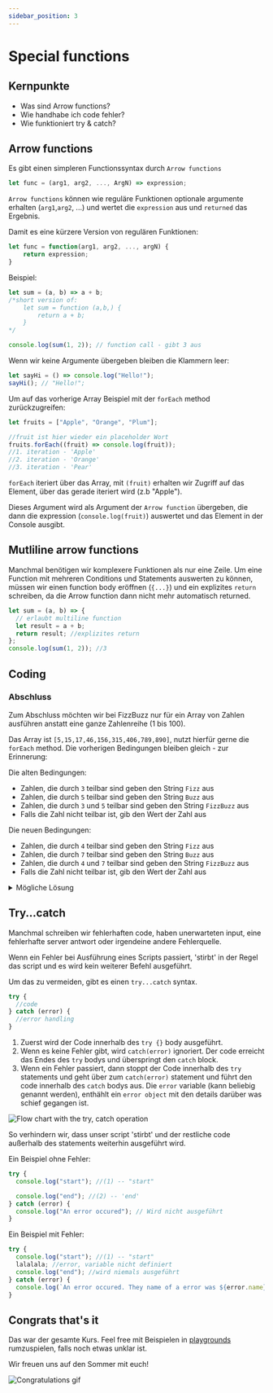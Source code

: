 ```yaml
---
sidebar_position: 3
---
```


# Special functions

## Kernpunkte

- Was sind Arrow functions?
- Wie handhabe ich code fehler?
- Wie funktioniert try & catch?

## Arrow functions

Es gibt einen simpleren Functionssyntax durch `Arrow functions`

```js
let func = (arg1, arg2, ..., ArgN) => expression;
```

`Arrow functions` können wie reguläre Funktionen optionale argumente erhalten
(`arg1`,`arg2`, ...) und wertet die `expression` aus und `returned` das
Ergebnis.

Damit es eine kürzere Version von regulären Funktionen:

```js
let func = function(arg1, arg2, ..., argN) {
    return expression;
}
```

Beispiel:

```js
let sum = (a, b) => a + b;
/*short version of:
    let sum = function (a,b,) {
        return a + b;
    }
*/

console.log(sum(1, 2)); // function call - gibt 3 aus
```

Wenn wir keine Argumente übergeben bleiben die Klammern leer:

```js
let sayHi = () => console.log("Hello!");
sayHi(); // "Hello!";
```

Um auf das vorherige Array Beispiel mit der `forEach` method zurückzugreifen:

```js
let fruits = ["Apple", "Orange", "Plum"];

//fruit ist hier wieder ein placeholder Wort
fruits.forEach((fruit) => console.log(fruit));
//1. iteration - 'Apple'
//2. iteration - 'Orange'
//3. iteration - 'Pear'
```

`forEach` iteriert über das Array, mit `(fruit)` erhalten wir Zugriff
auf das Element, über das gerade iteriert wird (z.b "Apple").

Dieses Argument wird als Argument der `Arrow function` übergeben,
die dann die expression (`console.log(fruit)`) auswertet und das Element
in der Console ausgibt.

## Mutliline arrow functions

Manchmal benötigen wir komplexere Funktionen als nur eine Zeile.
Um eine Function mit mehreren Conditions und Statements auswerten zu
können, müssen wir einen function body eröffnen (`{...}`) und ein
explizites `return` schreiben, da die Arrow function dann nicht mehr
automatisch returned.

```js
let sum = (a, b) => {
  // erlaubt multiline function
  let result = a + b;
  return result; //explizites return
};
console.log(sum(1, 2)); //3
```

## Coding

### Abschluss

Zum Abschluss möchten wir bei FizzBuzz nur für ein Array von Zahlen ausführen anstatt eine ganze
Zahlenreihe (1 bis 100).

Das Array ist `[5,15,17,46,156,315,406,789,890]`, nutzt hierfür gerne die `forEach` method.
Die vorherigen Bedingungen bleiben gleich - zur Erinnerung:

Die alten Bedingungen:

- Zahlen, die durch `3` teilbar sind geben den String `Fizz` aus
- Zahlen, die durch `5` teilbar sind geben den String `Buzz` aus
- Zahlen, die durch `3` und `5` teilbar sind geben den String `FizzBuzz` aus
- Falls die Zahl nicht teilbar ist, gib den Wert der Zahl aus

Die neuen Bedingungen:

- Zahlen, die durch `4` teilbar sind geben den String `Fizz` aus
- Zahlen, die durch `7` teilbar sind geben den String `Buzz` aus
- Zahlen, die durch `4` und `7` teilbar sind geben den String `FizzBuzz` aus
- Falls die Zahl nicht teilbar ist, gib den Wert der Zahl aus

<details>
<summary>Mögliche Lösung </summary>

```js
//jshint esnext:true

function hasNoRemainder(input, a) {
  return input % a === 0;
}

function fizzBuzz(a, b) {
  //Wir wrapen den gesamten loop in eine function, der zwei Parameter übergeben werden kann
  //und tauschen die vorherigen Zahlen mit diesen Parametern aus
  const intputArray = [5, 15, 17, 46, 156, 315, 406, 789, 890];

  inputArray.forEach((i) => {
    //Wir ersetzen den loop mit `forEach` und loopen über jedes Element des Arrays
    // i enthält dabei immer den Wert des derzeitigen Elements
    let output = ""; // Wir deklarieren einen leeren string, der updatebar ist
    if (hasNoRemainder(i, a)) {
      //condition 1
      output += "Fizz";
      // Wir updaten die output variable durch das anhängen von "Fizz"
      // += ist dabei eine Abkürzung für: output = output + "Fizz"
    }
    if (hasNoRemainder(i, b)) {
      //condition 2
      output += "Buzz"; //Wir updaten hier wieder und hängen "Buzz" an
    }
    console.log(output === "" ? i : output);
    // Wir checken mit einem conditional operator, ob der string leer ist und geben
    // je nach dem in der console entweder die Zahl(i) oder den String(output) aus
  });
}

fizzBuzz(3, 5);
fizzBuzz(4, 7);
//Zum Schluss rufen wir diese funktion mit den gewünschten Parametern auf
```

</details>

## Try...catch

Manchmal schreiben wir fehlerhaften code, haben unerwarteten input,
eine fehlerhafte server antwort oder irgendeine andere Fehlerquelle.

Wenn ein Fehler bei Ausführung eines Scripts passiert, 'stirbt' in der
Regel das script und es wird kein weiterer Befehl ausgeführt.

Um das zu vermeiden, gibt es einen `try...catch` syntax.

```js
try {
  //code
} catch (error) {
  //error handling
}
```

1. Zuerst wird der Code innerhalb des `try {}` body ausgeführt.
2. Wenn es keine Fehler gibt, wird `catch(error)` ignoriert. Der code
   erreicht das Endes des `try` bodys und überspringt den `catch` block.
3. Wenn ein Fehler passiert, dann stoppt der Code innerhalb des `try`
   statements und geht über zum `catch(error)` statement und führt den code
   innerhalb des `catch` bodys aus. Die `error` variable (kann beliebig genannt werden), enthählt ein `error object` mit den details darüber was schief gegangen ist.

![Flow chart with the try, catch operation](../../static/screenshots/try-catch.png)

So verhindern wir, dass unser script 'stirbt'
und der restliche code außerhalb des statements
weiterhin ausgeführt wird.

Ein Beispiel ohne Fehler:

```js
try {
  console.log("start"); //(1) -- "start"

  console.log("end"); //(2) -- 'end'
} catch (error) {
  console.log("An error occured"); // Wird nicht ausgeführt
}
```

Ein Beispiel mit Fehler:

```js
try {
  console.log("start"); //(1) -- "start"
  lalalala; //error, variable nicht definiert
  console.log("end"); //wird niemals ausgeführt
} catch (error) {
  console.log(`An error occured. They name of a error was ${error.name}`); //(2) -- fehler code wird ausgeführt
}
```

## Congrats that's it

Das war der gesamte Kurs. Feel free mit Beispielen in
[playgrounds](../intro#playgrounds) rumzuspielen, falls noch etwas unklar
ist.

Wir freuen uns auf den Sommer mit euch!

![Congratulations gif](https://i.pinimg.com/originals/fb/16/5e/fb165efed3349e846fca4a3f85ae816e.gif)
